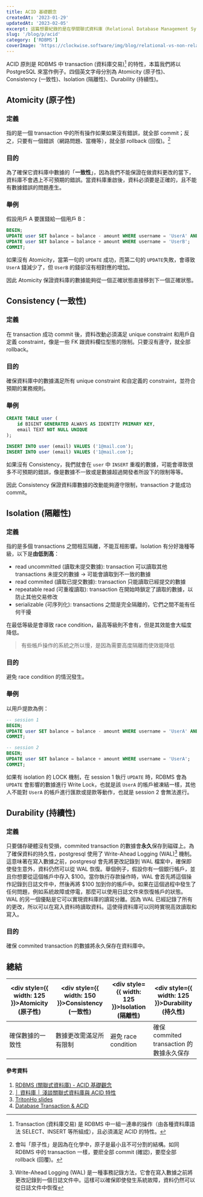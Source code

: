 ```yaml
---
title: ACID 基礎觀念
createdAt: '2023-01-29'
updatedAt: '2023-02-05'
excerpt: 這篇想要紀錄的是在學關聯式資料庫（Relational Database Management System, RDDMS）或是面試中很常會碰到的專有名詞 —— ACID。
slug: '/blog/p/acid'
category: ['RDBMS']
coverImage: 'https://clockwise.software/img/blog/relational-vs-non-relational-databases-advantages-and-disadvantages/header-background.jpg'
---
```


ACID 原則是 RDBMS 中 transaction (資料庫交易)[^1] 的特性，本篇我們將以 PostgreSQL 來當作例子。四個英文字母分別為
Atomicity (原子性)、Consistency (一致性)、Isolation (隔離性)、Durability (持續性)。

[^1]: Transaction (資料庫交易) 是 RDBMS 中一組一連串的操作（由各種資料庫語法 SELECT、INSERT 等所組成），且必須滿足 ACID 的特性。

## Atomicity (原子性)

### 定義

指的是一個 transaction 中的所有操作如果如果沒有錯誤，就全部 commit；反之，只要有一個錯誤（網路問題、當機等），就全部 rollback (回復)。[^2]

[^2]: 會叫「原子性」是因為在化學中，原子是最小且不可分割的結構。如同 RDBMS 中的 transaction 一樣，要麽全部 commit (確認)，要麼全部 rollback (回覆)。

### 目的

為了確保它資料庫中數據的「**一致性**」，因為我們不能保證在做資料更改的當下，資料庫不會遇上不可預期的錯誤。當資料庫重啟後，資料必須要是正確的，且不能有數據錯誤的問題產生。

### 舉例

假設用戶 A 要匯錢給一個用戶 B：

```sql
BEGIN;
UPDATE user SET balance = balance - amount WHERE username = 'UserA' AND balance >= amount;
UPDATE user SET balance = balance + amount WHERE username = 'UserB';
COMMIT;
```

如果沒有 Atomicity，當第一句的 `UPDATE` 成功，而第二句的 `UPDATE`失敗，會導致 `UserA` 錢減少了，但
`UserB` 的錢卻沒有相對應的增加。

因此 Atomicity 保證資料庫的數據能夠從一個正確狀態直接移到下一個正確狀態。

## Consistency (一致性)

### 定義

在 transaction 成功 commit 後，資料改動必須滿足 unique constraint 和用戶自定義 constraint，像是一些 FK
跟資料欄位型態的限制。只要沒有遵守，就全部 rollback。

### 目的

確保資料庫中的數據滿足所有 unique constraint 和自定義的 constraint，並符合預期的業務規則。

### 舉例

```sql
CREATE TABLE user (
    id BIGINT GENERATED ALWAYS AS IDENTITY PRIMARY KEY,
    email TEXT NOT NULL UNIQUE
);

INSERT INTO user (email) VALUES ('1@mail.com');
INSERT INTO user (email) VALUES ('1@mail.com');
```

如果沒有 Consistency，我們就會在 `user` 中 `INSERT`
重複的數據，可能會導致很多不可預期的錯誤，像是數據不一致或是數據超過開發者所設下的限制等等。

因此 Consistency 保證資料庫數據的改動能夠遵守限制，transaction 才能成功 commit。

## Isolation (隔離性)

### 定義

指的是多個 transactions 之間相互隔離，不能互相影響。Isolation 有分好幾種等級，以下是**由低到高**：

- read uncommitted (讀取未提交數據): transaction 可以讀取其他 transactions 未提交的數據 → 可能會讀取到不一致的數據
- read commited (讀取已提交數據): transaction 只能讀取已經提交的數據
- repeatable read (可重複讀取): transaction 在開始時鎖定了讀取的數據，以防止其他交易修改
- serializable (可序列化): transactions 之間是完全隔離的，它們之間不能有任何干擾

在最低等級是會導致 race condition，最高等級則不會有，但是其效能會大幅度降低。

> 有些帳戶操作的系統之所以慢，是因為需要高度隔離而使效能降低

### 目的

避免 race condition 的情況發生。

### 舉例

以用戶提款為例：

```sql
-- session 1
BEGIN;
UPDATE user SET balance = balance - amount WHERE username = 'UserA' AND balance >= amount;
COMMIT;

-- session 2
BEGIN;
UPDATE user SET balance = balance + amount WHERE username = 'UserA';
COMMIT;
```

如果有 isolation 的 LOCK 機制，在 session 1 執行 `UPDATE` 時，RDBMS 會為 `UPDATE` 會影響的數據進行 Write
Lock，也就是該 `UserA` 的帳戶被凍結一樣，其他人不能對 `UserA` 的帳戶進行匯款或提款等動作，也就是 session 2 會無法進行。

## Durability (持續性)

### 定義

只要儲存硬體沒有受損，commited transaction 的數據會**永久**保存到磁碟上。為了確保資料的持久性，postgresql 使用了 Write-Ahead Logging (WAL)[^3] 機制。這意味著在寫入數據之前，postgresql
會先將更改記錄到 WAL 檔案中，確保即使發生意外，資料仍然可以從 WAL 恢復。舉個例子，假設你有一個銀行帳戶，並且你想要從這個帳戶中存入
$100。當你執行存款操作時，WAL 會首先將這個操作記錄到日誌文件中，然後再將 $100 加到你的帳戶中。如果在這個過程中發生了任何問題，例如系統故障或停電，那麼可以使用日誌文件來恢復帳戶的狀態。WAL
的另一個優點是它可以實現資料庫的讀寫分離。因為 WAL 已經記錄了所有的更改，所以可以在寫入資料時讀取資料。這使得資料庫可以同時實現高效讀取和寫入。

[^3]: Write-Ahead Logging (WAL) 是一種事務記錄方法，它會在寫入數據之前將更改記錄到一個日誌文件中。這樣可以確保即使發生系統故障，資料仍然可以從日誌文件中恢復

### 目的

確保 commited transaction 的數據將永久保存在資料庫中。

## 總結

| <div style={{ width: 125 }}>Atomicity (原子性)</div> | <div style={{ width: 150 }}>Consistency (一致性)</div> | <div style={{ width: 125 }}>Isolation (隔離性)</div> | <div style={{ width: 125 }}>Durability (持久性)</div> |
| ---------------------------------------------------- | ------------------------------------------------------ | ---------------------------------------------------- | ----------------------------------------------------- |
| 確保數據的一致性                                     | 數據更改需滿足所有限制                                 | 避免 race condition                                  | 確保 commited transaction 的數據永久保存              |

#### 參考資料

1. [RDBMS (關聯式資料庫) - ACID 基礎觀念](https://blog.kennycoder.io/2020/01/21/RDBMS-%E9%97%9C%E8%81%AF%E5%BC%8F%E8%B3%87%E6%96%99%E5%BA%AB-ACID%E5%9F%BA%E7%A4%8E%E8%A7%80%E5%BF%B5/)
2. [│ 資料庫 │ 淺談關聯式資料庫與 ACID 特性](https://medium.com/appxtech/%E8%B3%87%E6%96%99%E5%BA%AB-%E6%B7%BA%E8%AB%87%E9%97%9C%E8%81%AF%E5%BC%8F%E8%B3%87%E6%96%99%E5%BA%AB%E8%88%87acid%E7%89%B9%E6%80%A7-83a1b4178981)
3. [TritonHo slides](https://github.com/TritonHo/slides)
4. [Database Transaction & ACID](https://oldmo860617.medium.com/database-transaction-acid-156a3b75845e)
